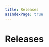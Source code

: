 ```yaml
---
title: Releases
asIndexPage: true
---
```


# Releases

 
<Cards>
  <Cards.Card
    title="v0.4.0"
    href="/releases/v0.4.0"
  />
  <Cards.Card
    title="v0.3.0"
    href="/releases/v0.3.0"
  />
  <Cards.Card
    title="v0.2.0"
    href="/releases/v0.2.0"
  />
  <Cards.Card
    title="v0.1.0"
    href="/releases/v0.1.0"
  />
</Cards>